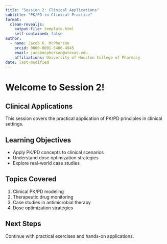 ```yaml
---
title: "Session 2: Clinical Applications"
subtitle: "PK/PD in Clinical Practice"
format: 
  clean-revealjs:
    output-file: template.html
    self-contained: false
author:
  - name: Jacob K. McPherson
    orcid: 0000-0001-5486-4945
    email: jacobmcpherson@utexas.edu
    affiliations: University of Houston College of Pharmacy
date: last-modified
---
```


# Welcome to Session 2!

## Clinical Applications

This session covers the practical application of PK/PD principles in clinical settings.

## Learning Objectives

- Apply PK/PD concepts to clinical scenarios
- Understand dose optimization strategies
- Explore real-world case studies

## Topics Covered

1. Clinical PK/PD modeling
2. Therapeutic drug monitoring
3. Case studies in antimicrobial therapy
4. Dose optimization strategies

## Next Steps

Continue with practical exercises and hands-on applications.